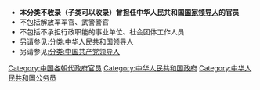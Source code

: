 {{Catnav|頁面分類|人物|職業|各职业中国人|中國政治人物}}
{{Catnav|頁面分類|人物|各國人物|各國政治人物|中國政治人物}}

* '''本分类不收录（子类可以收录）曾担任中华人民共和国[[:分类:中华人民共和国领导人|国家领导人]]的官员'''
* 不包括解放军军官、武警警官
* 不包括不承担行政职能的事业单位、社会团体工作人员
* 另请参见[[:分类:中华人民共和国领导人|:分类:中华人民共和国领导人]]
* 另请参见[[:分类:中国共产党领导人|:分类:中国共产党领导人]]

[[Category:中国各朝代政府官员|Category:中国各朝代政府官员]]
[[Category:中华人民共和国政府|Category:中华人民共和国政府]]
[[Category:中华人民共和国公务员|Category:中华人民共和国公务员]]